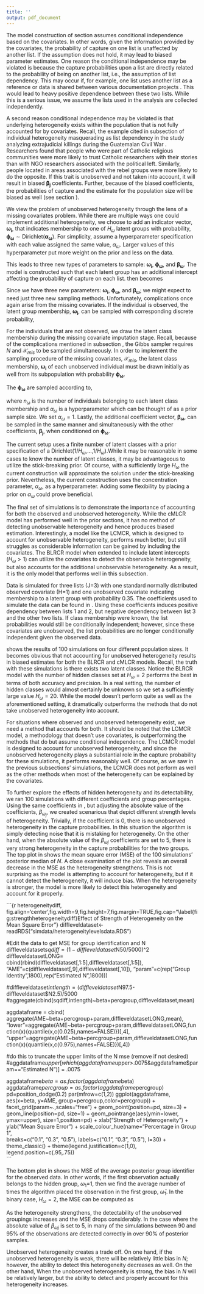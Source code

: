 ```yaml
---
title: ''
output: pdf_document
---
```


\subsection{Conditional Independence and Unobserved Heterogeneity}
\label{Sec:condindependence}


The model construction of section \ref{sec:CRwithCovariates} assumes conditional independence based on the covariates.  In other words, given the information provided by the covariates, the probability of capture on one list is unaffected by another list.  If the assumption does not hold, it may lead to biased parameter estimates.  One reason the conditional independence may be violated is because the capture probabilities upon a list are directly related to the probability of being on another list, i.e., the assumption of list dependency.  This may occur if, for example, one list uses another list as a reference or data is shared between various documentation projects \citep{manrique-vallier_capture-recapture_2020}.  This would lead to heavy positive dependence between these two lists.  While this is a serious issue, we assume the lists used in the analysis are collected independently.

A second reason conditional independence may be violated is that underlying heterogeneity exists within the population that is not fully accounted for by covariates. Recall, the example cited in subsection \ref{sec:earlyapproachlitreview} of individual heterogeneity masquerading as list dependency in the study analyzing extrajudicial killings during the Guatemalan Civil War \citep{ball_making_2000}.  Researchers found that people who were part of Catholic religious communities were more likely to trust Catholic researchers with their stories than with NGO researchers associated with the political left.  Similarly, people located in areas associated with the rebel groups were more likely to do the opposite.  If this trait is unobserved and not taken into account, it will result in biased $\boldsymbol{\beta_j}$ coefficients.  Further, because of the biased coefficients, the probabilities of capture and the estimate for the population size will be biased as well (see section \ref{Sec:simulations}).

\subsubsection{Proposed Extension 2: Modelling the Unobserved Heterogeneity with Latent Classes}

We view the problem of unobserved heterogeneity through the lens of a missing covariates problem.  While there are multiple ways one could implement additional heterogeneity, we choose to add an indicator vector, $\boldsymbol{\omega_i}$, that indicates membership to one of $H_\omega$ latent groups with probability, $\boldsymbol{\phi_\omega}\sim \text{Dirichlet}(\boldsymbol{\alpha_\omega})$.  For simplicity, assume a hyperparameter specification with each value assigned the same value, $\alpha_\omega$.  Larger values of this hyperparameter put more weight on the prior and less on the data. 

This leads to three new types of parameters to sample: $\boldsymbol{\omega_i}$, $\boldsymbol{\phi_\omega}$, and  $\boldsymbol{\beta_\omega}$.  The model is constructed such that each latent group has an additional intercept affecting the probability of capture on each list.  \autoref{eqn:sigmoidfunc} then becomes

\begin{equation}
\label{eqn:sigmoidfunclatentvariable}
\lambda_{ij}=\sigma(\boldsymbol{x_i}^T\boldsymbol{\beta_j} + \boldsymbol{\omega_i}^T\boldsymbol{\beta_\omega}) = \frac{1}{1+e^{-(\boldsymbol{x_i}^T\boldsymbol{\beta_j}+\boldsymbol{\omega_i}^T\boldsymbol{\beta_\omega}))}},
\end{equation}

\subsubsection{Proposed Extension 2: Updating the Estimation}

Since we have three new parameters: $\boldsymbol{\omega_i}$, $\boldsymbol{\phi_\omega}$, and $\boldsymbol{\beta_\omega}$; we might expect to need just three new sampling methods. Unfortunately, complications once again arise from the missing covariates.  If the individual is observed, the latent group membership, $\boldsymbol{\omega_i}$, can be sampled with corresponding discrete probability,

\begin{equation}
\label{eqn:latentvariableomega}
p(\boldsymbol{\omega_i}|\boldsymbol{\phi_\omega},N,\mathcal{Y},\boldsymbol{\beta},\boldsymbol{X}) \propto \phi_\omega\prod_{j=1}^J\lambda_{ij}^{y_{ij}}(1-\lambda_{ij})^{1-y_{ij}}.
\end{equation}

For the individuals that are not observed, we draw the latent class membership during the missing covariate imputation stage. Recall, because of the complications mentioned in subsection \ref{sec:estimationBLRCRMCMC}, the Gibbs sampler requires $N$ and $\mathcal{X}_{mis}$ to be sampled simultaneously.  In order to implement the sampling procedure of the missing covariates, $\mathcal{X}_{mis}$, the latent class membership, $\boldsymbol{\omega_i}$ of each unobserved individual must be drawn initially as well from its subpopulation with probability $\boldsymbol{\phi_\omega}$.

The $\boldsymbol{\phi_\omega}$ are sampled according to,

\begin{equation}
\label{eqn:latentvariablePHIomega}
\boldsymbol{\phi_\omega} \sim \text{Dirichlet}(\alpha_\omega + n_{\omega=1}, \alpha_\omega+n_{\omega=2}, ..., \alpha_\omega+n_{\omega={H_\omega}}),
\end{equation}

where $n_{\omega}$ is the number of individuals belonging to each latent class membership and $\alpha_\omega$ is a hyperparameter which can be thought of as a prior sample size. We set $\alpha_\omega=1$. Lastly, the additional coefficient vector, $\boldsymbol{\beta_\omega}$, can be sampled in the same manner and simultaneously with the other coefficients, $\boldsymbol{\beta_j}$, when conditioned on $\boldsymbol{\phi_\omega}$. 

\subsubsection{Future Work: Implementing Stick-Breaking Priors for Latent Classes}

The current setup uses a finite number of latent classes with a prior specification of a Dirichlet($1/H_\omega$,...,$1/H_\omega$).While it may be reasonable in some cases to know the number of latent classes, it may be advantageous to utilize the stick-breaking prior. Of course, with a sufficiently large $H_\omega$ the current construction will approximate the solution under the stick-breaking prior.  Nevertheless, the current construction uses the concentration parameter, $\alpha_\omega$, as a hyperparameter.  Adding some flexibility by placing a prior on $\alpha_\omega$ could prove beneficial.


\subsubsection{Simulations with Unobserved Heterogeneity}
\label{Sec:simsunobservedheterogeneity}

The final set of simulations is to demonstrate the importance of accounting for both the observed and unobserved heterogeneity. While the cMLCR model has performed well in the prior sections, it has no method of detecting unobservable heterogeneity and hence produces biased estimation. Interestingly, a model like the LCMCR, which is designed to account for unobservable heterogeneity, performs much better, but still struggles as considerable information can be gained by including the covariates. The BLRCR model when extended to include latent intercepts ($H_\omega>1$) can utilize the covariates to detect the observable heterogeneity, but also accounts for the additional unobservable heterogeneity.  As a result, it is the only model that performs well in this subsection.

Data is simulated for three lists (J=3) with one standard normally distributed observed covariate (H=1) and one unobserved covariate indicating membership to a latent group with probability 0.35.  The coefficients used to simulate the data can be found in \autoref{table:heterocoefs}.  Using these coefficients induces positive dependency between lists 1 and 2, but negative dependency between list 3 and the other two lists.  If class membership were known, the list probabilities would still be conditionally independent; however, since these covariates are unobserved, the list probabilities are no longer conditionally independent given the observed data.

\begin{table}[H]
\centering
\begin{tabular}{||c c c c||} 
 \hline
 List ($j$) & $\beta_{0j}$ & $\beta_{1j}$ & $\beta_{\omega j}$   \\ [0.5ex] 
 \hline\hline
 1 & -2.5 &  -1.5  & 3.0 \\ 
 2 & -2.5 & -1.5  &  3.0 \\
 3 & 0.5 & -1.5  &  -3.0 \\
 \hline
\end{tabular}
\caption{Coefficients for Heterogeneity Simulated Data}
\label{table:heterocoefs}
\end{table}


\autoref{table:heterodist} shows the results of 100 simulations on four different population sizes.  It becomes obvious that not accounting for unobserved heterogeneity results in biased estimates for both the BLRCR and cMLCR models.  Recall, the truth with these simulations is there exists two latent classes.  Notice the BLRCR model with the number of hidden classes set at $H_\omega=2$ performs the best in terms of both accuracy and precision.  In a real setting, the number of hidden classes would almost certainly be unknown so we set a sufficiently large value $H_\omega=20$.  While the model doesn't perform quite as well as the aforementioned setting, it dramatically outperforms the methods that do not take unobserved heterogeneity into account.

For situations where observed and unobserved heterogeneity exist, we need a method that accounts for both. It should be noted that the LCMCR model, a methodology that doesn't use covariates, is outperforming the methods that do but assume conditional independence. The LCMCR model is designed to account for unobserved heterogeneity, and since the unobserved heterogeneity plays a substantial role in the capture probability for these simulations, it performs reasonably well. Of course, as we saw in the previous subsections' simulations, the LCMCR does not perform as well as the other methods when most of the heterogeneity can be explained by the covariates.

To further explore the effects of hidden heterogeneity and its detectability, we ran 100 simulations with different coefficients and group percentages.  Using the same coefficients in \autoref{table:heterocoefs}, but adjusting the absolute value of the coefficients, $\beta_{\omega_j}$, we created scenarious that depict different strength levels of heterogeneity.  Trivially, if the coefficient is 0, there is no unobserved heterogeneity in the capture probabilities.  In this situation the algorithm is simply detecting noise that it is mistaking for heterogeneity.  On the other hand, when the absolute value of the $\beta_{\omega j}$ coefficients are set to 5, there is very strong heterogeneity in the capture probabilities for the two groups.  The top plot in \autoref{fig:heterogeneitydiff} shows the mean square error (MSE) of the 100 simulations' posterior median of $N$. A close examination of the plot reveals an overall decrease in the MSE as the heterogeneity strengthens.  This is not surprising as the model is attempting to account for heterogeneity, but if it cannot detect the heterogeneity, it will induce bias.  When the heterogeneity is stronger, the model is more likely to detect this heterogeneity and account for it properly.  


\begin{table}[H]
\centering
\begin{tabular}{||r l r r r r||} 
 \hline
N & Method & N$\%$ &MSE & CI Width & CI $\%$   \\ [0.5ex] 
 \hline\hline

```r
#########################################################
####### Heterogeneity Distributions #####################
#########################################################
#Set N and BETA
myN=1000
myBeta="heterogeneity"
mycovariates="onenormwithheterocovs"
myindex <- simdat$N==myN & simdat$BETA==myBeta & simdat$covariates==mycovariates

#test=simdat[myindex,]
#mean(as.numeric(test$cBLRCR))

#Compute Percentage of N
HSPBLRCRNhat = mean(as.numeric(simdat[myindex,]$HSPBLRCR50))/myN
HSPBLRCR2Nhat = mean(as.numeric(simdat[myindex,]$HSPBLRCR2.50))/myN
SPBLRCRNhat = mean(as.numeric(simdat[myindex,]$SPBLRCR50))/myN
normBLRCRNhat = mean(as.numeric(simdat[myindex,]$normBLRCR50))/myN
cMLCRNhat = mean(as.numeric(simdat[myindex,]$cMLCR))/myN
cBLRCRNhat = mean(as.numeric(simdat[myindex,]$cBLRCR))/myN
LCMCRNhat = mean(as.numeric(simdat[myindex,]$LCMCR50))/myN
loglinNhat = mean(as.numeric(simdat[myindex,]$loglin50))/myN
IndependentNhat = mean(as.numeric(simdat[myindex,]$Independent50))/myN

#Check RMSE
HSPBLRCRMSE = RMSE(as.numeric(simdat[myindex,]$HSPBLRCR50),myN)
HSPBLRC2RMSE = RMSE(as.numeric(simdat[myindex,]$HSPBLRCR2.50),myN)
SPBLRCRMSE = RMSE(as.numeric(simdat[myindex,]$SPBLRCR50),myN)
normBLRCRMSE = RMSE(as.numeric(simdat[myindex,]$normBLRCR50),myN)
cMLCRRMSE = RMSE(as.numeric(simdat[myindex,]$cMLCR),myN)
cBLRCRRMSE = RMSE(as.numeric(simdat[myindex,]$cBLRCR),myN)
LCMCRRMSE = RMSE(as.numeric(simdat[myindex,]$LCMCR50),myN)
loglinRMSE = RMSE(as.numeric(simdat[myindex,]$loglin50),myN)
IndependentRMSE = RMSE(as.numeric(simdat[myindex,]$Independent50),myN)

#Average width of interval
cMLCRwidth = mean(as.numeric(simdat[myindex,]$cMLCR97.5)-as.numeric(simdat[myindex,]$cMLCR2.5))/myN
HSPBLRCwidth = mean(as.numeric(simdat[myindex,]$HSPBLRCR97.5)-as.numeric(simdat[myindex,]$HSPBLRCR2.5))/myN
HSPBLRC2width = mean(as.numeric(simdat[myindex,]$HSPBLRCR2.97.5)-as.numeric(simdat[myindex,]$HSPBLRCR2.2.5))/myN
SPBLRCwidth = mean(as.numeric(simdat[myindex,]$SPBLRCR97.5)-as.numeric(simdat[myindex,]$SPBLRCR2.5))/myN
normBLRCwidth = mean(as.numeric(simdat[myindex,]$normBLRCR97.5)-as.numeric(simdat[myindex,]$normBLRCR2.5))/myN
LCMCRwidth = mean(as.numeric(simdat[myindex,]$LCMCR97.5)-as.numeric(simdat[myindex,]$LCMCR2.5))/myN
loglinwidth = mean(as.numeric(simdat[myindex,]$loglin97.5)-as.numeric(simdat[myindex,]$loglin2.5))/myN
Independentwidth = mean(as.numeric(simdat[myindex,]$Independent97.5)-as.numeric(simdat[myindex,]$Independent2.5))/myN

#Check Percentage in Interval
cMLRCCI = mean(as.numeric(simdat[myindex,]$cMLCR2.5)<myN&as.numeric(simdat[myindex,]$cMLCR97.5)>myN)*100
HSPBLRCCI = mean(as.numeric(simdat[myindex,]$HSPBLRCR2.5)<myN&as.numeric(simdat[myindex,]$HSPBLRCR97.5)>myN)*100
HSPBLRC2CI = mean(as.numeric(simdat[myindex,]$HSPBLRCR2.2.5)<myN&as.numeric(simdat[myindex,]$HSPBLRCR2.97.5)>myN)*100
SPBLRCCI = mean(as.numeric(simdat[myindex,]$SPBLRCR2.5)<myN&as.numeric(simdat[myindex,]$SPBLRCR97.5)>myN)*100
normBLRCCI = mean(as.numeric(simdat[myindex,]$normBLRCR2.5)<myN&as.numeric(simdat[myindex,]$normBLRCR97.5)>myN)*100
LCMCRCI = mean(as.numeric(simdat[myindex,]$LCMCR2.5)<myN&as.numeric(simdat[myindex,]$LCMCR97.5)>myN)*100
loglinCI = mean(as.numeric(simdat[myindex,]$loglin2.5)<myN&as.numeric(simdat[myindex,]$loglin97.5)>myN)*100
IndependentCI = mean(as.numeric(simdat[myindex,]$Independent2.5)<myN&as.numeric(simdat[myindex,]$Independent97.5)>myN)*100
```

 1000          & BLRCR($K=1$, $H_\omega=1$)  & `r op(normBLRCRNhat,3)`   & `r op(normBLRCRMSE,1)`   & `r op(normBLRCwidth,3)`   & `r op(normBLRCCI,1)` \\ 
               & BLRCR($K=20$, $H_\omega=1$)    & `r op(SPBLRCRNhat,3)`     & `r op(SPBLRCRMSE,1)`     & `r op(SPBLRCwidth,3)`     & `r op(SPBLRCCI,1)` \\ 
               & BLRCR($K=20$, $H_\omega=2$)    & `r op(HSPBLRCR2Nhat,3)`     & `r op(HSPBLRC2RMSE,1)`     & `r op(HSPBLRC2width,3)`     & `r op(HSPBLRC2CI,1)` \\ 
               & BLRCR($K=20$, $H_\omega=20$)    & `r op(HSPBLRCRNhat,3)`     & `r op(HSPBLRCRMSE,1)`     & `r op(HSPBLRCwidth,3)`     & `r op(HSPBLRCCI,1)` \\ 
               & cMLCR       & `r op(cMLCRNhat,3)`       & `r op(cMLCRRMSE,1)`      & `r op(cMLCRwidth,3)`      & `r op(cMLRCCI,1)` \\
               & Log Linear (BIC)  & `r op(loglinNhat,3)`      & `r op(loglinRMSE,1)`     & `r op(loglinwidth,3)`     & `r op(loglinCI,1)` \\ 
               & LCMCR       & `r op(LCMCRNhat,3)`       & `r op(LCMCRRMSE,1)`      & `r op(LCMCRwidth,3)`      & `r op(LCMCRCI,1)` \\ 
               & Independent & `r op(IndependentNhat,3)` & `r op(IndependentRMSE,1)`& `r op(Independentwidth,3)`& `r op(IndependentCI,1)` \\ 

 \hline
 
```r
#########################################################
####### Heterogeneity Distributions #####################
#########################################################
#Set N and BETA
myN=2000
myBeta="heterogeneity"
mycovariates="onenormwithheterocovs"
myindex <- simdat$N==myN & simdat$BETA==myBeta & simdat$covariates==mycovariates

#test=simdat[myindex,]
#mean(as.numeric(test$cBLRCR))

#Compute Percentage of N
HSPBLRCRNhat = mean(as.numeric(simdat[myindex,]$HSPBLRCR50))/myN
HSPBLRCR2Nhat = mean(as.numeric(simdat[myindex,]$HSPBLRCR2.50))/myN
SPBLRCRNhat = mean(as.numeric(simdat[myindex,]$SPBLRCR50))/myN
normBLRCRNhat = mean(as.numeric(simdat[myindex,]$normBLRCR50))/myN
cMLCRNhat = mean(as.numeric(simdat[myindex,]$cMLCR))/myN
cBLRCRNhat = mean(as.numeric(simdat[myindex,]$cBLRCR))/myN
LCMCRNhat = mean(as.numeric(simdat[myindex,]$LCMCR50))/myN
loglinNhat = mean(as.numeric(simdat[myindex,]$loglin50))/myN
IndependentNhat = mean(as.numeric(simdat[myindex,]$Independent50))/myN

#Check RMSE
HSPBLRCRMSE = RMSE(as.numeric(simdat[myindex,]$HSPBLRCR50),myN)
HSPBLRC2RMSE = RMSE(as.numeric(simdat[myindex,]$HSPBLRCR2.50),myN)
SPBLRCRMSE = RMSE(as.numeric(simdat[myindex,]$SPBLRCR50),myN)
normBLRCRMSE = RMSE(as.numeric(simdat[myindex,]$normBLRCR50),myN)
cMLCRRMSE = RMSE(as.numeric(simdat[myindex,]$cMLCR),myN)
cBLRCRRMSE = RMSE(as.numeric(simdat[myindex,]$cBLRCR),myN)
LCMCRRMSE = RMSE(as.numeric(simdat[myindex,]$LCMCR50),myN)
loglinRMSE = RMSE(as.numeric(simdat[myindex,]$loglin50),myN)
IndependentRMSE = RMSE(as.numeric(simdat[myindex,]$Independent50),myN)

#Average width of interval
cMLCRwidth = mean(as.numeric(simdat[myindex,]$cMLCR97.5)-as.numeric(simdat[myindex,]$cMLCR2.5))/myN
HSPBLRCwidth = mean(as.numeric(simdat[myindex,]$HSPBLRCR97.5)-as.numeric(simdat[myindex,]$HSPBLRCR2.5))/myN
HSPBLRC2width = mean(as.numeric(simdat[myindex,]$HSPBLRCR2.97.5)-as.numeric(simdat[myindex,]$HSPBLRCR2.2.5))/myN
SPBLRCwidth = mean(as.numeric(simdat[myindex,]$SPBLRCR97.5)-as.numeric(simdat[myindex,]$SPBLRCR2.5))/myN
normBLRCwidth = mean(as.numeric(simdat[myindex,]$normBLRCR97.5)-as.numeric(simdat[myindex,]$normBLRCR2.5))/myN
LCMCRwidth = mean(as.numeric(simdat[myindex,]$LCMCR97.5)-as.numeric(simdat[myindex,]$LCMCR2.5))/myN
loglinwidth = mean(as.numeric(simdat[myindex,]$loglin97.5)-as.numeric(simdat[myindex,]$loglin2.5))/myN
Independentwidth = mean(as.numeric(simdat[myindex,]$Independent97.5)-as.numeric(simdat[myindex,]$Independent2.5))/myN

#Check Percentage in Interval
cMLRCCI = mean(as.numeric(simdat[myindex,]$cMLCR2.5)<myN&as.numeric(simdat[myindex,]$cMLCR97.5)>myN)*100
HSPBLRCCI = mean(as.numeric(simdat[myindex,]$HSPBLRCR2.5)<myN&as.numeric(simdat[myindex,]$HSPBLRCR97.5)>myN)*100
HSPBLRC2CI = mean(as.numeric(simdat[myindex,]$HSPBLRCR2.2.5)<myN&as.numeric(simdat[myindex,]$HSPBLRCR2.97.5)>myN)*100
SPBLRCCI = mean(as.numeric(simdat[myindex,]$SPBLRCR2.5)<myN&as.numeric(simdat[myindex,]$SPBLRCR97.5)>myN)*100
normBLRCCI = mean(as.numeric(simdat[myindex,]$normBLRCR2.5)<myN&as.numeric(simdat[myindex,]$normBLRCR97.5)>myN)*100
LCMCRCI = mean(as.numeric(simdat[myindex,]$LCMCR2.5)<myN&as.numeric(simdat[myindex,]$LCMCR97.5)>myN)*100
loglinCI = mean(as.numeric(simdat[myindex,]$loglin2.5)<myN&as.numeric(simdat[myindex,]$loglin97.5)>myN)*100
IndependentCI = mean(as.numeric(simdat[myindex,]$Independent2.5)<myN&as.numeric(simdat[myindex,]$Independent97.5)>myN)*100
```

 2000          & BLRCR($K=1$, $H_\omega=1$)  & `r op(normBLRCRNhat,3)`   & `r op(normBLRCRMSE,1)`   & `r op(normBLRCwidth,3)`   & `r op(normBLRCCI,1)` \\ 
               & BLRCR($K=20$, $H_\omega=1$)    & `r op(SPBLRCRNhat,3)`     & `r op(SPBLRCRMSE,1)`     & `r op(SPBLRCwidth,3)`     & `r op(SPBLRCCI,1)` \\
               & BLRCR($K=20$, $H_\omega=2$)    & `r op(HSPBLRCR2Nhat,3)`     & `r op(HSPBLRC2RMSE,1)`     & `r op(HSPBLRC2width,3)`     & `r op(HSPBLRC2CI,1)` \\
               & BLRCR($K=20$, $H_\omega=20$)    & `r op(HSPBLRCRNhat,3)`     & `r op(HSPBLRCRMSE,1)`     & `r op(HSPBLRCwidth,3)`     & `r op(HSPBLRCCI,1)` \\ 
               & cMLCR       & `r op(cMLCRNhat,3)`       & `r op(cMLCRRMSE,1)`      & `r op(cMLCRwidth,3)`      & `r op(cMLRCCI,1)` \\
               & Log Linear (BIC)  & `r op(loglinNhat,3)`      & `r op(loglinRMSE,1)`     & `r op(loglinwidth,3)`     & `r op(loglinCI,1)` \\ 
               & LCMCR       & `r op(LCMCRNhat,3)`       & `r op(LCMCRRMSE,1)`      & `r op(LCMCRwidth,3)`      & `r op(LCMCRCI,1)` \\ 
               & Independent & `r op(IndependentNhat,3)` & `r op(IndependentRMSE,1)`& `r op(Independentwidth,3)`& `r op(IndependentCI,1)` \\ 

 \hline
 
```r
#########################################################
####### Heterogeneity Distributions #####################
#########################################################
#Set N and BETA
myN=5000
myBeta="heterogeneity"
mycovariates="onenormwithheterocovs"
myindex <- simdat$N==myN & simdat$BETA==myBeta & simdat$covariates==mycovariates

#test=simdat[myindex,]
#mean(as.numeric(test$cBLRCR))

#Compute Percentage of N
HSPBLRCRNhat = mean(as.numeric(simdat[myindex,]$HSPBLRCR50))/myN
HSPBLRCR2Nhat = mean(as.numeric(simdat[myindex,]$HSPBLRCR2.50))/myN
SPBLRCRNhat = mean(as.numeric(simdat[myindex,]$SPBLRCR50))/myN
normBLRCRNhat = mean(as.numeric(simdat[myindex,]$normBLRCR50))/myN
cMLCRNhat = mean(as.numeric(simdat[myindex,]$cMLCR))/myN
cBLRCRNhat = mean(as.numeric(simdat[myindex,]$cBLRCR))/myN
LCMCRNhat = mean(as.numeric(simdat[myindex,]$LCMCR50))/myN
loglinNhat = mean(as.numeric(simdat[myindex,]$loglin50))/myN
IndependentNhat = mean(as.numeric(simdat[myindex,]$Independent50))/myN

#Check RMSE
HSPBLRCRMSE = RMSE(as.numeric(simdat[myindex,]$HSPBLRCR50),myN)
HSPBLRC2RMSE = RMSE(as.numeric(simdat[myindex,]$HSPBLRCR2.50),myN)
SPBLRCRMSE = RMSE(as.numeric(simdat[myindex,]$SPBLRCR50),myN)
normBLRCRMSE = RMSE(as.numeric(simdat[myindex,]$normBLRCR50),myN)
cMLCRRMSE = RMSE(as.numeric(simdat[myindex,]$cMLCR),myN)
cBLRCRRMSE = RMSE(as.numeric(simdat[myindex,]$cBLRCR),myN)
LCMCRRMSE = RMSE(as.numeric(simdat[myindex,]$LCMCR50),myN)
loglinRMSE = RMSE(as.numeric(simdat[myindex,]$loglin50),myN)
IndependentRMSE = RMSE(as.numeric(simdat[myindex,]$Independent50),myN)

#Average width of interval
cMLCRwidth = mean(as.numeric(simdat[myindex,]$cMLCR97.5)-as.numeric(simdat[myindex,]$cMLCR2.5))/myN
HSPBLRCwidth = mean(as.numeric(simdat[myindex,]$HSPBLRCR97.5)-as.numeric(simdat[myindex,]$HSPBLRCR2.5))/myN
HSPBLRC2width = mean(as.numeric(simdat[myindex,]$HSPBLRCR2.97.5)-as.numeric(simdat[myindex,]$HSPBLRCR2.2.5))/myN
SPBLRCwidth = mean(as.numeric(simdat[myindex,]$SPBLRCR97.5)-as.numeric(simdat[myindex,]$SPBLRCR2.5))/myN
normBLRCwidth = mean(as.numeric(simdat[myindex,]$normBLRCR97.5)-as.numeric(simdat[myindex,]$normBLRCR2.5))/myN
LCMCRwidth = mean(as.numeric(simdat[myindex,]$LCMCR97.5)-as.numeric(simdat[myindex,]$LCMCR2.5))/myN
loglinwidth = mean(as.numeric(simdat[myindex,]$loglin97.5)-as.numeric(simdat[myindex,]$loglin2.5))/myN
Independentwidth = mean(as.numeric(simdat[myindex,]$Independent97.5)-as.numeric(simdat[myindex,]$Independent2.5))/myN

#Check Percentage in Interval
cMLRCCI = mean(as.numeric(simdat[myindex,]$cMLCR2.5)<myN&as.numeric(simdat[myindex,]$cMLCR97.5)>myN)*100
HSPBLRCCI = mean(as.numeric(simdat[myindex,]$HSPBLRCR2.5)<myN&as.numeric(simdat[myindex,]$HSPBLRCR97.5)>myN)*100
HSPBLRC2CI = mean(as.numeric(simdat[myindex,]$HSPBLRCR2.2.5)<myN&as.numeric(simdat[myindex,]$HSPBLRCR2.97.5)>myN)*100
SPBLRCCI = mean(as.numeric(simdat[myindex,]$SPBLRCR2.5)<myN&as.numeric(simdat[myindex,]$SPBLRCR97.5)>myN)*100
normBLRCCI = mean(as.numeric(simdat[myindex,]$normBLRCR2.5)<myN&as.numeric(simdat[myindex,]$normBLRCR97.5)>myN)*100
LCMCRCI = mean(as.numeric(simdat[myindex,]$LCMCR2.5)<myN&as.numeric(simdat[myindex,]$LCMCR97.5)>myN)*100
loglinCI = mean(as.numeric(simdat[myindex,]$loglin2.5)<myN&as.numeric(simdat[myindex,]$loglin97.5)>myN)*100
IndependentCI = mean(as.numeric(simdat[myindex,]$Independent2.5)<myN&as.numeric(simdat[myindex,]$Independent97.5)>myN)*100
```

 5000          & BLRCR($K=1$, $H_\omega=1$)  & `r op(normBLRCRNhat,3)`   & `r op(normBLRCRMSE,1)`   & `r op(normBLRCwidth,3)`   & `r op(normBLRCCI,1)` \\ 
               & BLRCR($K=20$, $H_\omega=1$)    & `r op(SPBLRCRNhat,3)`     & `r op(SPBLRCRMSE,1)`     & `r op(SPBLRCwidth,3)`     & `r op(SPBLRCCI,1)` \\ 
               & BLRCR($K=20$, $H_\omega=2$)    & `r op(HSPBLRCR2Nhat,3)`     & `r op(HSPBLRC2RMSE,1)`     & `r op(HSPBLRC2width,3)`     & `r op(HSPBLRC2CI,1)` \\
               & BLRCR($K=20$, $H_\omega=20$)    & `r op(HSPBLRCRNhat,3)`     & `r op(HSPBLRCRMSE,1)`     & `r op(HSPBLRCwidth,3)`     & `r op(HSPBLRCCI,1)` \\ 
               & cMLCR       & `r op(cMLCRNhat,3)`       & `r op(cMLCRRMSE,1)`      & `r op(cMLCRwidth,3)`      & `r op(cMLRCCI,1)` \\
               & Log Linear (BIC)  & `r op(loglinNhat,3)`      & `r op(loglinRMSE,1)`     & `r op(loglinwidth,3)`     & `r op(loglinCI,1)` \\ 
               & LCMCR       & `r op(LCMCRNhat,3)`       & `r op(LCMCRRMSE,1)`      & `r op(LCMCRwidth,3)`      & `r op(LCMCRCI,1)` \\ 
               & Independent & `r op(IndependentNhat,3)` & `r op(IndependentRMSE,1)`& `r op(Independentwidth,3)`& `r op(IndependentCI,1)` \\ 

 \hline
 
```r
#########################################################
####### Heterogeneity Distributions #####################
#########################################################
#Set N and BETA
myN=10000
myBeta="heterogeneity"
mycovariates="onenormwithheterocovs"
myindex <- simdat$N==myN & simdat$BETA==myBeta & simdat$covariates==mycovariates

#test=simdat[myindex,]
#mean(as.numeric(test$cBLRCR))

#Compute Percentage of N
HSPBLRCRNhat = mean(as.numeric(simdat[myindex,]$HSPBLRCR50))/myN
HSPBLRCR2Nhat = mean(as.numeric(simdat[myindex,]$HSPBLRCR2.50))/myN
SPBLRCRNhat = mean(as.numeric(simdat[myindex,]$SPBLRCR50))/myN
normBLRCRNhat = mean(as.numeric(simdat[myindex,]$normBLRCR50))/myN
cMLCRNhat = mean(as.numeric(simdat[myindex,]$cMLCR))/myN
cBLRCRNhat = mean(as.numeric(simdat[myindex,]$cBLRCR))/myN
LCMCRNhat = mean(as.numeric(simdat[myindex,]$LCMCR50))/myN
loglinNhat = mean(as.numeric(simdat[myindex,]$loglin50))/myN
IndependentNhat = mean(as.numeric(simdat[myindex,]$Independent50))/myN

#Check RMSE
HSPBLRCRMSE = RMSE(as.numeric(simdat[myindex,]$HSPBLRCR50),myN)
HSPBLRC2RMSE = RMSE(as.numeric(simdat[myindex,]$HSPBLRCR2.50),myN)
SPBLRCRMSE = RMSE(as.numeric(simdat[myindex,]$SPBLRCR50),myN)
normBLRCRMSE = RMSE(as.numeric(simdat[myindex,]$normBLRCR50),myN)
cMLCRRMSE = RMSE(as.numeric(simdat[myindex,]$cMLCR),myN)
cBLRCRRMSE = RMSE(as.numeric(simdat[myindex,]$cBLRCR),myN)
LCMCRRMSE = RMSE(as.numeric(simdat[myindex,]$LCMCR50),myN)
loglinRMSE = RMSE(as.numeric(simdat[myindex,]$loglin50),myN)
IndependentRMSE = RMSE(as.numeric(simdat[myindex,]$Independent50),myN)

#Average width of interval
cMLCRwidth = mean(as.numeric(simdat[myindex,]$cMLCR97.5)-as.numeric(simdat[myindex,]$cMLCR2.5))/myN
HSPBLRCwidth = mean(as.numeric(simdat[myindex,]$HSPBLRCR97.5)-as.numeric(simdat[myindex,]$HSPBLRCR2.5))/myN
HSPBLRC2width = mean(as.numeric(simdat[myindex,]$HSPBLRCR2.97.5)-as.numeric(simdat[myindex,]$HSPBLRCR2.2.5))/myN
SPBLRCwidth = mean(as.numeric(simdat[myindex,]$SPBLRCR97.5)-as.numeric(simdat[myindex,]$SPBLRCR2.5))/myN
normBLRCwidth = mean(as.numeric(simdat[myindex,]$normBLRCR97.5)-as.numeric(simdat[myindex,]$normBLRCR2.5))/myN
LCMCRwidth = mean(as.numeric(simdat[myindex,]$LCMCR97.5)-as.numeric(simdat[myindex,]$LCMCR2.5))/myN
loglinwidth = mean(as.numeric(simdat[myindex,]$loglin97.5)-as.numeric(simdat[myindex,]$loglin2.5))/myN
Independentwidth = mean(as.numeric(simdat[myindex,]$Independent97.5)-as.numeric(simdat[myindex,]$Independent2.5))/myN

#Check Percentage in Interval
cMLRCCI = mean(as.numeric(simdat[myindex,]$cMLCR2.5)<myN&as.numeric(simdat[myindex,]$cMLCR97.5)>myN)*100
HSPBLRCCI = mean(as.numeric(simdat[myindex,]$HSPBLRCR2.5)<myN&as.numeric(simdat[myindex,]$HSPBLRCR97.5)>myN)*100
HSPBLRC2CI = mean(as.numeric(simdat[myindex,]$HSPBLRCR2.2.5)<myN&as.numeric(simdat[myindex,]$HSPBLRCR2.97.5)>myN)*100
SPBLRCCI = mean(as.numeric(simdat[myindex,]$SPBLRCR2.5)<myN&as.numeric(simdat[myindex,]$SPBLRCR97.5)>myN)*100
normBLRCCI = mean(as.numeric(simdat[myindex,]$normBLRCR2.5)<myN&as.numeric(simdat[myindex,]$normBLRCR97.5)>myN)*100
LCMCRCI = mean(as.numeric(simdat[myindex,]$LCMCR2.5)<myN&as.numeric(simdat[myindex,]$LCMCR97.5)>myN)*100
loglinCI = mean(as.numeric(simdat[myindex,]$loglin2.5)<myN&as.numeric(simdat[myindex,]$loglin97.5)>myN)*100
IndependentCI = mean(as.numeric(simdat[myindex,]$Independent2.5)<myN&as.numeric(simdat[myindex,]$Independent97.5)>myN)*100
```

 10000          & BLRCR($K=1$, $H_\omega=1$)  & `r op(normBLRCRNhat,3)`   & `r op(normBLRCRMSE,1)`   & `r op(normBLRCwidth,3)`   & `r op(normBLRCCI,1)` \\ 
               & BLRCR($K=20$, $H_\omega=1$)    & `r op(SPBLRCRNhat,3)`     & `r op(SPBLRCRMSE,1)`     & `r op(SPBLRCwidth,3)`     & `r op(SPBLRCCI,1)` \\ 
               & BLRCR($K=20$, $H_\omega=2$)    & `r op(HSPBLRCR2Nhat,3)`     & `r op(HSPBLRC2RMSE,1)`     & `r op(HSPBLRC2width,3)`     & `r op(HSPBLRC2CI,1)` \\
               & BLRCR($K=20$, $H_\omega=20$)    & `r op(HSPBLRCRNhat,3)`     & `r op(HSPBLRCRMSE,1)`     & `r op(HSPBLRCwidth,3)`     & `r op(HSPBLRCCI,1)` \\ 
               & cMLCR       & `r op(cMLCRNhat,3)`       & `r op(cMLCRRMSE,1)`      & `r op(cMLCRwidth,3)`      & `r op(cMLRCCI,1)` \\
               & Log Linear (BIC)  & `r op(loglinNhat,3)`      & `r op(loglinRMSE,1)`     & `r op(loglinwidth,3)`     & `r op(loglinCI,1)` \\ 
               & LCMCR       & `r op(LCMCRNhat,3)`       & `r op(LCMCRRMSE,1)`      & `r op(LCMCRwidth,3)`      & `r op(LCMCRCI,1)` \\ 
               & Independent & `r op(IndependentNhat,3)` & `r op(IndependentRMSE,1)`& `r op(Independentwidth,3)`& `r op(IndependentCI,1)` \\ 

 \hline
\end{tabular}
\caption{Results of 100 capture-recapture simulations per algorithm using a standard normal distribution distribution for the known covariate and 0.35 probability of belonging to the latent class.}
\label{table:heterodist}
\end{table}


```{r heterogeneitydiff, fig.align='center',fig.width=9,fig.height=7,fig.margin=TRUE,fig.cap="\\label{fig:strengthheterogeneitydiff}Effect of Strength of Heterogeneity on the Mean Square Error"}
diffleveldataset<-readRDS("simdata/heterogeneitylevelsdata.RDS")

#Edit the data to get MSE for group identification and N
diffleveldataset$sqdiff = (1-diffleveldataset$N50/5000)^2
diffleveldatasetLONG= cbind(rbind(diffleveldataset[,1:5],diffleveldataset[,1:5]),
                            "AME"=c(diffleveldataset[,9],diffleveldataset[,10]),
                            "param"=c(rep("Group Identity",1800),rep("Estimated N",1800)))

#diffleveldataset$intlength = (diffleveldataset$N97.5-diffleveldataset$N2.5)/5000
#aggregate(cbind(sqdiff,intlength)~beta+percgroup,diffleveldataset,mean)

aggdataframe = cbind(
  aggregate(AME~beta+percgroup+param,diffleveldatasetLONG,mean),
  "lower"=aggregate(AME~beta+percgroup+param,diffleveldatasetLONG,function(x){quantile(x,c(0.025),names=FALSE)})[,4],
  "upper"=aggregate(AME~beta+percgroup+param,diffleveldatasetLONG,function(x){quantile(x,c(0.975),names=FALSE)})[,4])

#do this to truncate the upper limits of the N mse (remove if not desired)
#aggdataframe$upper[which(aggdataframe$upper>.0075&aggdataframe$param=="Estimated N")] = .0075

aggdataframe$beta = as.factor(aggdataframe$beta)
aggdataframe$percgroup = as.factor(aggdataframe$percgroup)
pd=position_dodge(0.2)
par(mfrow=c(1,2))
ggplot(aggdataframe, aes(x=beta, y=AME, group=percgroup,color=percgroup)) + 
  facet_grid(param~.,scales="free") +
  geom_point(position=pd, size=3) +
  geom_line(position=pd, size=1) +
  geom_pointrange(aes(ymin=lower, ymax=upper), size=1,position=pd) +
  xlab("Strength of Heterogeneity") +
  ylab("Mean Square Error") +
  scale_colour_hue(name="Percentage in Group 1",    
                   breaks=c("0.1", "0.3", "0.5"),
                   labels=c("0.1", "0.3", "0.5"),
                   l=30) +  
  theme_classic() +
  theme(legend.justification=c(1,0),
        legend.position=c(.95,.75))      
```

The bottom plot in \autoref{fig:heterogeneitydiff} shows the MSE of the average posterior group identifier for the observed data.  In other words, if the first observation actually belongs to the hidden group, $\omega_1$=1, then we find the average number of times the algorithm placed the observation in the first group, $\bar{\omega}_1$.  In the binary case, $H_\omega=2$, the MSE can be computed as

\begin{equation}
MSE = \frac{1}{n}\sum_{i=1}^n (\bar{\omega}_{i} - \omega_i)^2.
\end{equation}

As the heterogeneity strengthens, the detectability of the unobserved groupings increases and the MSE drops considerably.  In the case where the absolute value of $\beta_{\omega j}$ is set to 5, in many of the simulations between 90 and 95$\%$ of the observations are detected correctly in over 90$\%$ of posterior samples.

Unobserved heterogeneity creates a trade off.  On one hand, if the unobserved heterogeneity is weak, there will be relatively little bias in $N$; however, the ability to detect this heterogeneity decreases as well.  On the other hand, When the unobserved heterogeneity is strong, the bias in $N$ will be relatively larger, but the ability to detect and properly account for this heterogeneity increases. 

